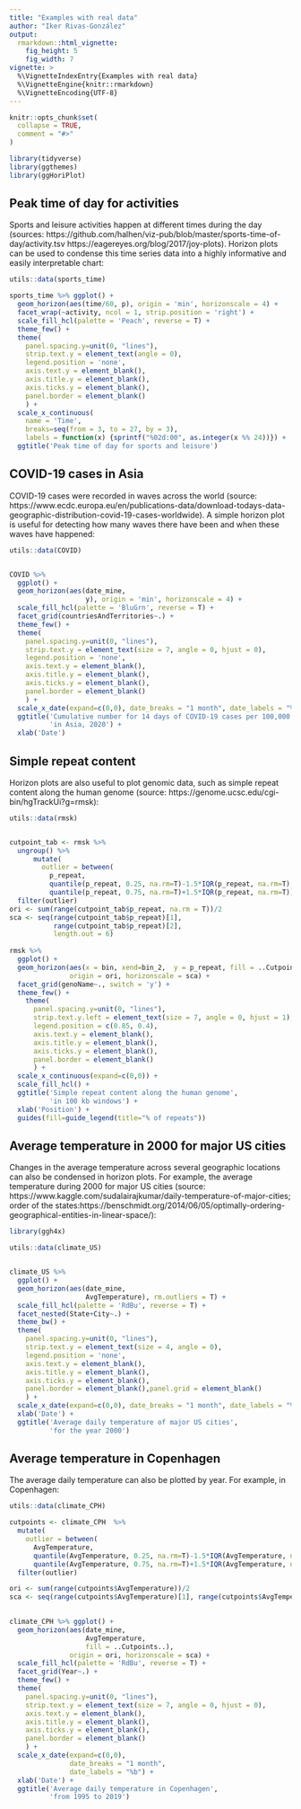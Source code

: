 ```yaml
---
title: "Examples with real data"
author: "Iker Rivas-González"
output: 
  rmarkdown::html_vignette:
    fig_height: 5
    fig_width: 7
vignette: >
  %\VignetteIndexEntry{Examples with real data}
  %\VignetteEngine{knitr::rmarkdown}
  %\VignetteEncoding{UTF-8}
---
```


```r
knitr::opts_chunk$set(
  collapse = TRUE,
  comment = "#>"
)
```

```r
library(tidyverse)
library(ggthemes)
library(ggHoriPlot)

```


## Peak time of day for activities

Sports and leisure activities happen at different times during the day (sources: https://github.com/halhen/viz-pub/blob/master/sports-time-of-day/activity.tsv
https://eagereyes.org/blog/2017/joy-plots). Horizon plots can be used to condense this time series data into a highly informative and easily interpretable chart:

```r
utils::data(sports_time)

sports_time %>% ggplot() +
  geom_horizon(aes(time/60, p), origin = 'min', horizonscale = 4) +
  facet_wrap(~activity, ncol = 1, strip.position = 'right') +
  scale_fill_hcl(palette = 'Peach', reverse = T) +
  theme_few() +
  theme(
    panel.spacing.y=unit(0, "lines"),
    strip.text.y = element_text(angle = 0),
    legend.position = 'none',
    axis.text.y = element_blank(),
    axis.title.y = element_blank(),
    axis.ticks.y = element_blank(),
    panel.border = element_blank()
    ) +
  scale_x_continuous(
    name = 'Time',
    breaks=seq(from = 3, to = 27, by = 3),
    labels = function(x) {sprintf("%02d:00", as.integer(x %% 24))}) +
  ggtitle('Peak time of day for sports and leisure')

```

## COVID-19 cases in Asia

COVID-19 cases were recorded in waves across the world (source: https://www.ecdc.europa.eu/en/publications-data/download-todays-data-geographic-distribution-covid-19-cases-worldwide). A simple horizon plot is useful for detecting how many waves there have been and when these waves have happened:


```r
utils::data(COVID)


COVID %>%  
  ggplot() +
  geom_horizon(aes(date_mine, 
                   y), origin = 'min', horizonscale = 4) +
  scale_fill_hcl(palette = 'BluGrn', reverse = T) +
  facet_grid(countriesAndTerritories~.) +
  theme_few() +
  theme(
    panel.spacing.y=unit(0, "lines"),
    strip.text.y = element_text(size = 7, angle = 0, hjust = 0),
    legend.position = 'none',
    axis.text.y = element_blank(),
    axis.title.y = element_blank(),
    axis.ticks.y = element_blank(),
    panel.border = element_blank()
    ) +
  scale_x_date(expand=c(0,0), date_breaks = "1 month", date_labels = "%b") +
  ggtitle('Cumulative number for 14 days of COVID-19 cases per 100,000', 
          'in Asia, 2020') +
  xlab('Date')

```

## Simple repeat content

Horizon plots are also useful to plot genomic data, such as simple repeat content along the human genome (source: https://genome.ucsc.edu/cgi-bin/hgTrackUi?g=rmsk):


```r
utils::data(rmsk)


cutpoint_tab <- rmsk %>% 
  ungroup() %>% 
      mutate(
        outlier = between(
          p_repeat, 
          quantile(p_repeat, 0.25, na.rm=T)-1.5*IQR(p_repeat, na.rm=T),
          quantile(p_repeat, 0.75, na.rm=T)+1.5*IQR(p_repeat, na.rm=T))) %>% 
  filter(outlier)
ori <- sum(range(cutpoint_tab$p_repeat, na.rm = T))/2
sca <- seq(range(cutpoint_tab$p_repeat)[1], 
           range(cutpoint_tab$p_repeat)[2],
           length.out = 6)
  
rmsk %>%  
  ggplot() +
  geom_horizon(aes(x = bin, xend=bin_2,  y = p_repeat, fill = ..Cutpoints..), 
               origin = ori, horizonscale = sca) +
  facet_grid(genoName~., switch = 'y') +
  theme_few() +
    theme(
      panel.spacing.y=unit(0, "lines"),
      strip.text.y.left = element_text(size = 7, angle = 0, hjust = 1),
      legend.position = c(0.85, 0.4),
      axis.text.y = element_blank(),
      axis.title.y = element_blank(),
      axis.ticks.y = element_blank(),
      panel.border = element_blank()
      ) +
  scale_x_continuous(expand=c(0,0)) +
  scale_fill_hcl() +
  ggtitle('Simple repeat content along the human genome', 
          'in 100 kb windows') +
  xlab('Position') +
  guides(fill=guide_legend(title="% of repeats"))

```



## Average temperature in 2000 for major US cities

Changes in the average temperature across several geographic locations can also be condensed in horizon plots. For example, the average temperature during 2000 for major US cities (source: https://www.kaggle.com/sudalairajkumar/daily-temperature-of-major-cities; order of the states:https://benschmidt.org/2014/06/05/optimally-ordering-geographical-entities-in-linear-space/):

```r
library(ggh4x)

utils::data(climate_US)


climate_US %>% 
  ggplot() +
  geom_horizon(aes(date_mine, 
                   AvgTemperature), rm.outliers = T) +
  scale_fill_hcl(palette = 'RdBu', reverse = T) +
  facet_nested(State+City~.) +
  theme_bw() +
  theme(
    panel.spacing.y=unit(0, "lines"),
    strip.text.y = element_text(size = 4, angle = 0),
    legend.position = 'none',
    axis.text.y = element_blank(),
    axis.title.y = element_blank(),
    axis.ticks.y = element_blank(),
    panel.border = element_blank(),panel.grid = element_blank()
    ) +
  scale_x_date(expand=c(0,0), date_breaks = "1 month", date_labels = "%b") +
  xlab('Date') +
  ggtitle('Average daily temperature of major US cities', 
          'for the year 2000')


```

## Average temperature in Copenhagen

The average daily temperature can also be plotted by year. For example, in Copenhagen:

```r
utils::data(climate_CPH)

cutpoints <- climate_CPH  %>% 
  mutate(
    outlier = between(
      AvgTemperature, 
      quantile(AvgTemperature, 0.25, na.rm=T)-1.5*IQR(AvgTemperature, na.rm=T),
      quantile(AvgTemperature, 0.75, na.rm=T)+1.5*IQR(AvgTemperature, na.rm=T))) %>% 
  filter(outlier)

ori <- sum(range(cutpoints$AvgTemperature))/2
sca <- seq(range(cutpoints$AvgTemperature)[1], range(cutpoints$AvgTemperature)[2], length.out = 7)[-4]
  

climate_CPH %>% ggplot() +
  geom_horizon(aes(date_mine, 
                   AvgTemperature,
                   fill = ..Cutpoints..), 
               origin = ori, horizonscale = sca) +
  scale_fill_hcl(palette = 'RdBu', reverse = T) +
  facet_grid(Year~.) +
  theme_few() +
  theme(
    panel.spacing.y=unit(0, "lines"),
    strip.text.y = element_text(size = 7, angle = 0, hjust = 0),
    axis.text.y = element_blank(),
    axis.title.y = element_blank(),
    axis.ticks.y = element_blank(),
    panel.border = element_blank()
    ) +
  scale_x_date(expand=c(0,0), 
               date_breaks = "1 month", 
               date_labels = "%b") +
  xlab('Date') +
  ggtitle('Average daily temperature in Copenhagen', 
          'from 1995 to 2019')

```





